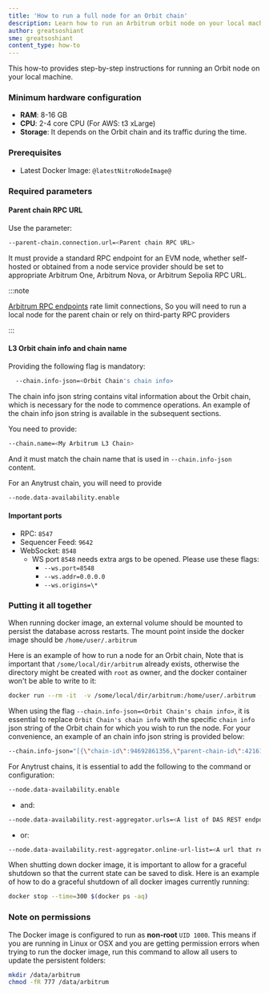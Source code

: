 ```yaml
---
title: 'How to run a full node for an Orbit chain'
description: Learn how to run an Arbitrum orbit node on your local machine.
author: greatsoshiant
sme: greatsoshiant
content_type: how-to
---
```


This how-to provides step-by-step instructions for running an Orbit node on your local machine.

### Minimum hardware configuration

- **RAM**: 8-16 GB
- **CPU**: 2-4 core CPU (For AWS: t3 xLarge)
- **Storage**: It depends on the Orbit chain and its traffic during the time.

### Prerequisites

- Latest Docker Image: <code>@latestNitroNodeImage@</code>

### Required parameters

#### Parent chain RPC URL

Use the parameter:

```bash
--parent-chain.connection.url=<Parent chain RPC URL>
```

It must provide a standard RPC endpoint for an EVM node, whether self-hosted or obtained from a node service provider should be set to appropriate Arbitrum One, Arbitrum Nova, or Arbitrum Sepolia RPC URL.
    
:::note

[Arbitrum RPC endpoints](/node-running/node-providers.mdx/#rpc-endpoints) rate limit connections, So you will need to run a local node for the parent chain or rely on third-party RPC providers

:::

#### L3 Orbit chain info and chain name

Providing the following flag is mandatory:
  
```bash
  --chain.info-json=<Orbit Chain's chain info>
```
    
The chain info json string contains vital information about the Orbit chain, which is necessary for the node to commence operations. An example of the chain info json string is available in the subsequent sections.
    
You need to provide:

```bash
--chain.name=<My Arbitrum L3 Chain>
```

And it must match the chain name that is used in `--chain.info-json` content.


For an Anytrust chain, you will need to provide 

```bash
--node.data-availability.enable
  ```

#### Important ports

- RPC: `8547`
- Sequencer Feed: `9642`
- WebSocket: `8548`
  - WS port `8548` needs extra args to be opened. Please use these flags:
    - `--ws.port=8548`
    - `--ws.addr=0.0.0.0`
    - `--ws.origins=\*`

### Putting it all together

When running docker image, an external volume should be mounted to persist the database across restarts. The mount point inside the docker image should be `/home/user/.arbitrum`

Here is an example of how to run a node for an Orbit chain, Note that is important that `/some/local/dir/arbitrum` already exists, otherwise the directory might be created with `root` as owner, and the docker container won't be able to write to it:

```bash
docker run --rm -it  -v /some/local/dir/arbitrum:/home/user/.arbitrum -p 0.0.0.0:8547:8547 -p 0.0.0.0:8548:8548 @latestNitroNodeImage@ --parent-chain.connection.url=<Parent chain RPC URL> --chain.id=<L3ChainId> --chain.name=<My Arbitrum L3 Chain> --http.api=net,web3,eth --http.corsdomain=* --http.addr=0.0.0.0 --http.vhosts=* --chain.info-json=<Orbit Chain's chain info>
```

When using the flag `--chain.info-json=<Orbit Chain's chain info>`, it is essential to replace `Orbit Chain's chain info` with the specific `chain info` json string of the Orbit chain for which you wish to run the node. For your convenience, an example of an chain info json string is provided below:

```bash
--chain.info-json="[{\"chain-id\":94692861356,\"parent-chain-id\":421614,\"chain-name\":\"My Arbitrum L3 Chain\",\"chain-config\":{\"chainId\":94692861356,\"homesteadBlock\":0,\"daoForkBlock\":null,\"daoForkSupport\":true,\"eip150Block\":0,\"eip150Hash\":\"0x0000000000000000000000000000000000000000000000000000000000000000\",\"eip155Block\":0,\"eip158Block\":0,\"byzantiumBlock\":0,\"constantinopleBlock\":0,\"petersburgBlock\":0,\"istanbulBlock\":0,\"muirGlacierBlock\":0,\"berlinBlock\":0,\"londonBlock\":0,\"clique\":{\"period\":0,\"epoch\":0},\"arbitrum\":{\"EnableArbOS\":true,\"AllowDebugPrecompiles\":false,\"DataAvailabilityCommittee\":false,\"InitialArbOSVersion\":10,\"InitialChainOwner\":\"0xAde4000C87923244f0e95b41f0e45aa3C02f1Bb2\",\"GenesisBlockNum\":0}},\"rollup\":{\"bridge\":\"0xde835286442c6446E36992c036EFe261AcD87F6d\",\"inbox\":\"0x0592d3861Ea929B5d108d915c36f64EE69418049\",\"sequencer-inbox\":\"0xf9d77199288f00440Ed0f494Adc0005f362c17b1\",\"rollup\":\"0xF5A42aDA664E7c2dFE9DDa4459B927261BF90E09\",\"validator-utils\":\"0xB11EB62DD2B352886A4530A9106fE427844D515f\",\"validator-wallet-creator\":\"0xEb9885B6c0e117D339F47585cC06a2765AaE2E0b\",\"deployed-at\":1764099}}]"
```

For Anytrust chains, it is essential to add the following to the command or configuration: 

```bash
--node.data-availability.enable 
```

- and: 

```bash
--node.data-availability.rest-aggregator.urls=<A list of DAS REST endpoints>
```
  
- or: 
  
```bash
--node.data-availability.rest-aggregator.online-url-list=<A url that returns a list of the DAS REST endpoints>
```

When shutting down docker image, it is important to allow for a graceful shutdown so that the current state can be saved to disk. Here is an example of how to do a graceful shutdown of all docker images currently running:

```bash
docker stop --time=300 $(docker ps -aq)
```

### Note on permissions

The Docker image is configured to run as **non-root** `UID 1000`. This means if you are running in Linux or OSX and you are getting permission errors when trying to run the docker image, run this command to allow all users to update the persistent folders:

```bash
mkdir /data/arbitrum
chmod -fR 777 /data/arbitrum
```
